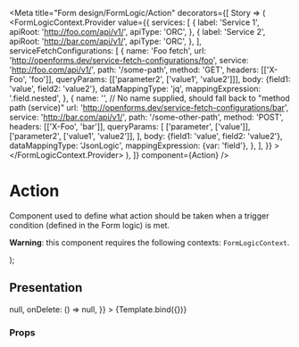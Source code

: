 

<Meta
  title="Form design/FormLogic/Action"
  decorators={[
    Story => (
      <FormLogicContext.Provider
        value={{
          services: [
            {
              label: 'Service 1',
              apiRoot: 'http://foo.com/api/v1/',
              apiType: 'ORC',
            },
            {
              label: 'Service 2',
              apiRoot: 'http://bar.com/api/v1/',
              apiType: 'ORC',
            },
          ],
          serviceFetchConfigurations: [
            {
              name: 'Foo fetch',
              url: 'http://openforms.dev/service-fetch-configurations/foo',
              service: 'http://foo.com/api/v1/',
              path: '/some-path',
              method: 'GET',
              headers: [['X-Foo', 'foo']],
              queryParams: [['parameter2', ['value1', 'value2']]],
              body: {field1: 'value', field2: 'value2'},
              dataMappingType: 'jq',
              mappingExpression: '.field.nested',
            },
            {
              name: '', // No name supplied, should fall back to "method path (service)"
              url: 'http://openforms.dev/service-fetch-configurations/bar',
              service: 'http://bar.com/api/v1/',
              path: '/some-other-path',
              method: 'POST',
              headers: [['X-Foo', 'bar']],
              queryParams: [
                ['parameter', ['value']],
                ['parameter2', ['value1', 'value2']],
              ],
              body: {field1: 'value', field2: 'value2'},
              dataMappingType: 'JsonLogic',
              mappingExpression: {var: 'field'},
            },
          ],
        }}
      >
        <Story />
      </FormLogicContext.Provider>
    ),
  ]}
  component={Action}
/>

# Action

Component used to define what action should be taken when a trigger condition (defined in the Form
logic) is met.

**Warning**: this component requires the following contexts: `FormLogicContext`.

  <Action
    prefixText={prefixText}
    action={action}
    errors={errors}
    onChange={onChange}
    onDelete={onDelete}
  />
);

## Presentation

<Canvas>
  <Story
    name="Default"
    args={{
      prefixText: 'Action',
      action: {
        component: '',
        variable: 'bar',
        formStep: 'foo',
        formStepUuid: 'foo',
        action: {
          type: 'fetch-from-service',
          value: '',
        },
      },
      errors: {},
      onChange: (index, event) => null,
      onDelete: () => null,
    }}
  >
    {Template.bind({})}
  </Story>
</Canvas>

### Props

<ArgsTable of={Action} />
